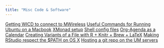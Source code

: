 ```yaml
---
title: "Misc Code & Software"
---
```


[Getting WICD to connect to MWireless](wicd_mwireless.html)
[Useful Commands for Running Ubuntu on a Macbook](macbook_ubuntu.html)
[XMonad setup](xmonad.html)
[Shell config files](bashconfigs.html)
[Org-Agenda as a Calendar](org_agenda_calendar.html)
[Creating Variants of a File with R + Knitr + Brew + LaTeX](R_knitr_latex.html)
[Making RStudio respect the $PATH on OS X](rstudio_path.html)
[Hosting a git repo on the UM servers](hosting_git_umich.html)
